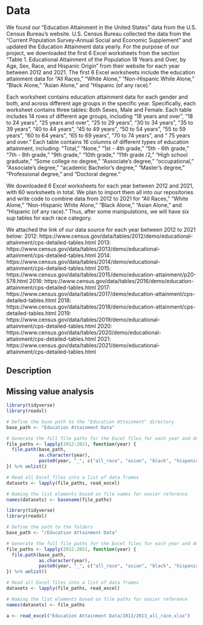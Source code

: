 # Data
We found our "Education Attainment in the United States" data from the U.S. Census Bureau's website. U.S. Census Bureau collected the data from the "Current Population Survey-Annual Social and Economic Supplement" and updated the Education Attainment data yearly. For the purpose of our project, we downloaded the first 6 Excel worksheets from the section "Table 1. Educational Attainment of the Population 18 Years and Over, by Age, Sex, Race, and Hispanic Origin" from their website for each year between 2012 and 2021. The first 6 Excel worksheets include the education attainment data for "All Races," "White Alone," "Non-Hispanic White Alone," "Black Alone," "Asian Alone," and "Hispanic (of any race)." 

Each worksheet contains education attainment data for each gender and both, and across different age groups in the specific year. Specifically, each worksheet contains three tables: Both Sexes, Male and Female. Each table includes 14 rows of different age groups, including "18 years and over", "18 to 24 years", "25 years and over", “25 to 29 years", "30 to 34 years", “35 to 39 years”, “40 to 44 years”, “45 to 49 years”, “50 to 54 years”, “55 to 59 years”, “60 to 64 years”, “65 to 69 years”, “70 to 74 years”, and “ 75 years and over.” Each table contains 16 columns of different types of education attainment, including: “Total,” “None,” “1st - 4th grade,” “5th - 6th grade,” “7th - 8th grade,” “9th grade,” “10th grade,” “11th grade /2,” “High school graduate,” “Some college no degree,” “Associate's degree,” “occupational,” “Associate's degree,” “academic Bachelor's degree,” “Master's degree,” “Professional degree,” and “Doctoral degree.”

We downloaded 6 Excel worksheets for each year between 2012 and 2021, with 60 worksheets in total. We plan to import them all into our repositories and write code to combine data from 2012 to 2021 for "All Races," "White Alone," "Non-Hispanic White Alone," "Black Alone," "Asian Alone," and "Hispanic (of any race)." Thus, after some manipulations, we will have six sup tables for each race category.

We attached the link of our data source for each year between 2012 to 2021 below: 
2012: https://www.census.gov/data/tables/2012/demo/educational-attainment/cps-detailed-tables.html
2013: https://www.census.gov/data/tables/2013/demo/educational-attainment/cps-detailed-tables.html
2014: https://www.census.gov/data/tables/2014/demo/educational-attainment/cps-detailed-tables.html
2015: https://www.census.gov/data/tables/2015/demo/education-attainment/p20-578.html
2016: https://www.census.gov/data/tables/2016/demo/education-attainment/cps-detailed-tables.html
2017: https://www.census.gov/data/tables/2017/demo/education-attainment/cps-detailed-tables.html
2018: https://www.census.gov/data/tables/2018/demo/education-attainment/cps-detailed-tables.html
2019: https://www.census.gov/data/tables/2019/demo/educational-attainment/cps-detailed-tables.html
2020: https://www.census.gov/data/tables/2020/demo/educational-attainment/cps-detailed-tables.html
2021: https://www.census.gov/data/tables/2021/demo/educational-attainment/cps-detailed-tables.html 

## Description

## Missing value analysis
```r
library(tidyverse)
library(readxl)

# Define the base path to the "Education Attainment" directory
base_path <- "Education Attainment Data"

# Generate the full file paths for the Excel files for each year and demographic group
file_paths <- lapply(2012:2021, function(year) {
  file.path(base_path, 
            as.character(year), 
            paste0(year, "_", c("all_race", "asian", "black", "hispanic", "non_hispanic_white", "white"), ".xlsx"))
}) %>% unlist()

# Read all Excel files into a list of data frames
datasets <- lapply(file_paths, read_excel)

# Naming the list elements based on file names for easier reference
names(datasets) <- basename(file_paths)

```


```r
library(tidyverse)
library(readxl)

# Define the path to the folders
base_path <- "/Education Attainment Data"

# Generate the full file paths for the Excel files for each year and demographic group
file_paths <- lapply(2012:2021, function(year) {
  file.path(base_path, 
            as.character(year), 
            paste0(year, "_", c("all_race", "asian", "black", "hispanic", "non_hispanic_white", "white"), ".xlsx"))
}) %>% unlist()

# Read all Excel files into a list of data frames
datasets <- lapply(file_paths, read_excel)

# Naming the list elements based on file paths for easier reference
names(datasets) <- file_paths
```
```r
a <- read_excel("Education Attainment Data/2013/2013_all_race.xlsx")
```

